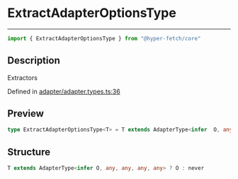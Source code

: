 

# ExtractAdapterOptionsType

<div class="api-docs__separator" data-reactroot="">

---

</div><div class="api-docs__import" data-reactroot="">

```ts
import { ExtractAdapterOptionsType } from "@hyper-fetch/core"
```

</div><div class="api-docs__section">

## Description

</div><div class="api-docs__description"><span class="api-docs__do-not-parse">

Extractors

</span></div><p class="api-docs__definition">

Defined in [adapter/adapter.types.ts:36](https://github.com/BetterTyped/hyper-fetch/blob/cc329b91/packages/core/src/adapter/adapter.types.ts#L36)

</p><div class="api-docs__section">

## Preview

</div><div class="api-docs__preview type single">

```ts
type ExtractAdapterOptionsType<T> = T extends AdapterType<infer  O, any, any, any, any> ? O : never;
```

</div><div class="api-docs__section">

## Structure

</div><div class="api-docs__returns">

```ts
T extends AdapterType<infer O, any, any, any, any> ? O : never
```

</div>
